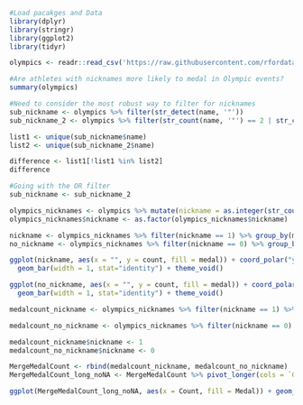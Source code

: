 ```r
#Load pacakges and Data
library(dplyr)
library(stringr)
library(ggplot2)
library(tidyr)

olympics <- readr::read_csv('https://raw.githubusercontent.com/rfordatascience/tidytuesday/master/data/2021/2021-07-27/olympics.csv')
```


```r
#Are athletes with nicknames more likely to medal in Olympic events?
summary(olympics)

#Need to consider the most robust way to filter for nicknames
sub_nickname <- olympics %>% filter(str_detect(name, '"'))
sub_nickname_2 <- olympics %>% filter(str_count(name, '"') == 2 | str_count(name, "'") == 2)

list1 <- unique(sub_nickname$name)
list2 <- unique(sub_nickname_2$name)

difference <- list1[!list1 %in% list2]
difference

#Going with the OR filter
sub_nickname <- sub_nickname_2

olympics_nicknames <- olympics %>% mutate(nickname = as.integer(str_count(name, '"') == 2 | str_count(name, "'") == 2))
olympics_nicknames$nickname <- as.factor(olympics_nicknames$nickname)

nickname <- olympics_nicknames %>% filter(nickname == 1) %>% group_by(medal) %>% summarize(count = n())
no_nickname <- olympics_nicknames %>% filter(nickname == 0) %>% group_by(medal) %>% summarize(count = n())

ggplot(nickname, aes(x = "", y = count, fill = medal)) + coord_polar("y", start = 0) +
  geom_bar(width = 1, stat="identity") + theme_void()

ggplot(no_nickname, aes(x = "", y = count, fill = medal)) + coord_polar("y", start = 0) +
  geom_bar(width = 1, stat="identity") + theme_void()

medalcount_nickname <- olympics_nicknames %>% filter(nickname == 1) %>% group_by(name) %>% summarize(Gold = sum(medal == "Gold"), Silver = sum(medal == "Silver"), Bronze = (sum(medal == "Bronze")), None = sum(is.na(medal)))

medalcount_no_nickname <- olympics_nicknames %>% filter(nickname == 0) %>% group_by(name) %>% summarize(Gold = sum(medal == "Gold"), Silver = sum(medal == "Silver"), Bronze = (sum(medal == "Bronze")), None = sum(is.na(medal)))

medalcount_nickname$nickname <- 1
medalcount_no_nickname$nickname <- 0

MergeMedalCount <- rbind(medalcount_nickname, medalcount_no_nickname)
MergeMedalCount_long_noNA <- MergeMedalCount %>% pivot_longer(cols = `Gold`:`None`, names_to = "Medal", values_to = "Count") %>% filter(!Medal == "None", !is.na(Count))

ggplot(MergeMedalCount_long_noNA, aes(x = Count, fill = Medal)) + geom_histogram(binwidth = 1, alpha=0.2, position="identity") + facet_wrap(~nickname) #This did not look as good as it did in my sketch, because of the skew of the data

```

